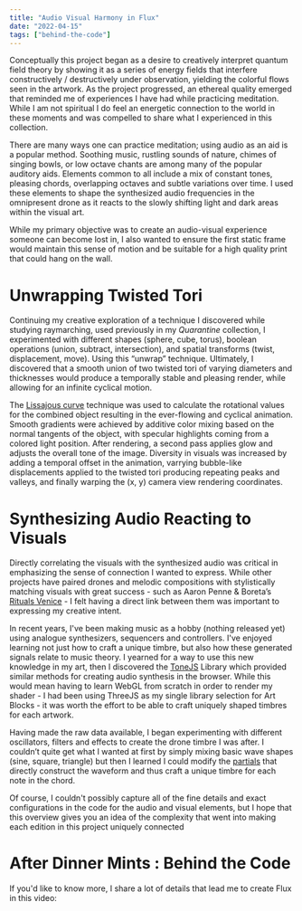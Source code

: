```yaml
---
title: "Audio Visual Harmony in Flux"
date: "2022-04-15"
tags: ["behind-the-code"]
---
```


Conceptually this project began as a desire to creatively interpret quantum field theory by showing it as a series of energy fields that interfere constructively / destructively under observation, yielding the colorful flows seen in the artwork. As the project progressed, an ethereal quality emerged that reminded me of experiences I have had while practicing meditation. While I am not spiritual I do feel an energetic connection to the world in these moments and was compelled to share what I experienced in this collection.

<ImageEmbed src="flux-oob-A.jpg" alt="Flux Out of Bounds A" width={1024} height={682} priority="true" />

There are many ways one can practice meditation; using audio as an aid is a popular method. Soothing music, rustling sounds of nature, chimes of singing bowls, or low octave chants are among many of the popular auditory aids. Elements common to all include a mix of constant tones, pleasing chords, overlapping octaves and subtle variations over time. I used these elements to shape the synthesized audio frequencies in the omnipresent drone as it reacts to the slowly shifting light and dark areas within the visual art.

<Grid cols={2} gap={8}>
    <ImageEmbed src="flux-oob-B.jpg" alt="Flux Out of Bounds B" width={1024} height={682} priority="true" />
    <ImageEmbed src="flux-oob-C.jpg" alt="Flux Out of Bounds C" width={1024} height={682} priority="true" />
</Grid>

While my primary objective was to create an audio-visual experience someone can become lost in, I also wanted to ensure the first static frame would maintain this sense of motion and be suitable for a high quality print that could hang on the wall.

# Unwrapping Twisted Tori

Continuing my creative exploration of a technique I discovered while studying raymarching, used previously in my _Quarantine_ collection, I experimented with different shapes (sphere, cube, torus), boolean operations (union, subtract, intersection), and spatial transforms (twist, displacement, move). Using this “unwrap” technique. Ultimately, I discovered that a smooth union of two twisted tori of varying diameters and thicknesses would produce a temporally stable and pleasing render, while allowing for an infinite cyclical motion.

<Grid cols={3} gap={8}>
    <ImageEmbed src="flux-unwrap-0.jpg" alt="Flux Unwrap 0" width={512} height={341} />
    <ImageEmbed src="flux-unwrap-1.jpg" alt="Flux Unwrap 1" width={512} height={341} />
    <ImageEmbed src="flux-unwrap-2.jpg" alt="Flux Unwrap 2" width={512} height={341} />
    <ImageEmbed src="flux-unwrap-3.jpg" alt="Flux Unwrap 3" width={512} height={341} />
    <ImageEmbed src="flux-unwrap-4.jpg" alt="Flux Unwrap 4" width={512} height={341} />
    <ImageEmbed src="flux-unwrap-5.jpg" alt="Flux Unwrap 5" width={512} height={341} />
</Grid>

The [Lissajous curve](https://en.wikipedia.org/wiki/Lissajous_curve) technique was used to calculate the rotational values for the combined object resulting in the ever-flowing and cyclical animation. Smooth gradients were achieved by additive color mixing based on the normal tangents of the object, with specular highlights coming from a colored light position. After rendering, a second pass applies glow and adjusts the overall tone of the image. Diversity in visuals was increased by adding a temporal offset in the animation, varrying bubble-like displacements applied to the twisted tori producing repeating peaks and valleys, and finally warping the (x, y) camera view rendering coordinates.

# Synthesizing Audio Reacting to Visuals

Directly correlating the visuals with the synthesized audio was critical in emphasizing the sense of connection I wanted to express. While other projects have paired drones and melodic compositions with stylistically matching visuals with great success - such as Aaron Penne & Boreta’s [Rituals Venice](https://www.artblocks.io/collections/presents/projects/0xa7d8d9ef8d8ce8992df33d8b8cf4aebabd5bd270/172) - I felt having a direct link between them was important to expressing my creative intent.

<ImageEmbed src="flux-oob-D.jpg" alt="Flux Out of Bounds D" width={2048} height={1365} />

In recent years, I've been making music as a hobby (nothing released yet) using analogue synthesizers, sequencers and controllers. I've enjoyed learning not just how to craft a unique timbre, but also how these generated signals relate to music theory. I yearned for a way to use this new knowledge in my art, then I discovered the [ToneJS](https://tonejs.github.io/) Library which provided similar methods for creating audio synthesis in the browser. While this would mean having to learn WebGL from scratch in order to render my shader - I had been using ThreeJS as my single library selection for Art Blocks - it was worth the effort to be able to craft uniquely shaped timbres for each artwork.

<Grid cols={3} gap={8}>
    <ImageEmbed
        src="flux-unwrap-0.jpg"
        alt="Flux Unwrap 0"
        width={1024}
        height={682}
        cardTitle="Luminance Render"
        cardContent="The first step in producing audio from the visuals was to render luminance to a fixed low resolution texture buffer that I could then read from to drive other values in the virtual synthesizer (like a CV connection)"
    />
    <ImageEmbed
        src="flux-unwrap-1.jpg"
        alt="Flux Unwrap 1"
        width={1024}
        height={682}
        cardTitle="Bands for Chord Notes"
        cardContent="Each edition selects a major chord that contains a low root note, a 3 note chord in the mid-range, and an extra 5th & 7th in higher octaves. These 6 notes then use sample data within pixel bands as shown."
    />
    <ImageEmbed
        src="flux-unwrap-2.jpg"
        alt="Flux Unwrap 2"
        width={1024}
        height={682}
        cardTitle="Sample Chunked Averages"
        cardContent="Each note band is then chunked into eight equally sized blocks and averaged to serve as the 'raw' sample data that are mapped to various elements of the synthesizer configuration. Normalized to 0-1 range."
    />
</Grid>

Having made the raw data available, I began experimenting with different oscillators, filters and effects to create the drone timbre I was after. I couldn’t quite get what I wanted at first by simply mixing basic wave shapes (sine, square, triangle) but then I learned I could modify the [partials](<https://en.wikipedia.org/wiki/Harmonic_series_(music)>) that directly construct the waveform and thus craft a unique timbre for each note in the chord.

<Grid cols={3} gap={8}>
    <ImageEmbed
        src="flux-unwrap-0.jpg"
        alt="Flux Unwrap 0"
        width={1024}
        height={682}
        cardTitle="Note Partials"
        cardContent="Modifying the chunked data such that the lower octave notes were more prominent, the data was applied directly to each note's partials thus ensuring every frame would have a unique and ever-changing timbre."
    />
    <ImageEmbed
        src="flux-unwrap-1.jpg"
        alt="Flux Unwrap 1"
        width={1024}
        height={682}
        cardTitle="Detune & Volume"
        cardContent="Each note's band of data was averaged and mapped to detune (-30 to +30 cents) and have the volume adjusted. This resulted in a pleasant 'widening' of the sound and low frequency vibrations due to note drifts."
    />
    <ImageEmbed
        src="flux-unwrap-2.jpg"
        alt="Flux Unwrap 2"
        width={1024}
        height={682}
        cardTitle="Low / High Pass Filters"
        cardContent="The entire image was averaged and the value used to control the cutoff frequency of a low and high pass filter, thus the dark renders were deep and smooth, with bright having a high pitch and quieter quality."
    />
</Grid>

Of course, I couldn't possibly capture all of the fine details and exact configurations in the code for the audio and visual elements, but I hope that this overview gives you an idea of the complexity that went into making each edition in this project uniquely connected

# After Dinner Mints : Behind the Code

If you'd like to know more, I share a lot of details that lead me to create Flux in this video:

<YouTubeEmbed id="K05P2oqXZKE" />
